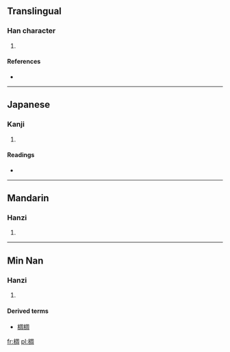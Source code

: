 ==Translingual==

===Han character===
{{Han char|rn=75|rad=木|as=08|sn=12|four=4792<sub>0</sub>|canj=木月土口 (DBGR)}}

# {{defn|Han|sort=木08}}

====References====
* {{Han ref|kx=0535.230|dkj=15011|dj=0923.130|hdz=21236.010|uh=6906|ud=26886|bh=D9D4|bd=55764}}

----

==Japanese==

===Kanji===
{{ja-kanji|grade=|rs=木08}}

# {{defn|Japanese|sort=木08}}

====Readings====
* {{ja-readings|on=[[ちゅう]] (chū), [[じゅ]] (ju), [[しゅう]] (shū), [[しゅ]] (shu)|kun=}}

----

==Mandarin==

===Hanzi===
{{cmn-hanzi|pin=[[chóu]] ([[chou2]]), [[shèng]] ([[sheng4]])|wg=ch'ou<sup>2</sup>, sheng<sup>4</sup>}}

# {{defn|Mandarin|sort=木08}}

----

==Min Nan==

===Hanzi===
{{nan-hanzi|poj=[[tiâu]]}}

# {{defn|Min Nan}}

====Derived terms====
* [[椆椆]]

[[fr:椆]]
[[pl:椆]]